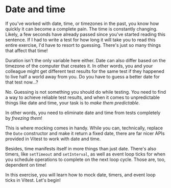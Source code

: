 # Date and time

If you've worked with date, time, or timezones in the past, you know how quickly it can become a complete pain. The time is constantly changing. Likely, a few seconds have already passed since you've started reading this sentence. If I had to write a test for how long it will take you to read this entire exercise, I'd have to resort to guessing. There's just so many things that affect that time!

Duration isn't the only variable here either. Date can also differ based on the timezone of the computer that creates it. In other words, you and your colleague might get different test results for the same test if they happened to live half a world away from you. Do you have to guess a better date for that test now...?

No. Guessing is not something you should do while testing. You need to find a way to achieve reliable test results, and when it comes to unpredictable things like date and time, your task is to _make them predictable_.

In other words, you need to eliminate date and time from tests completely by _freezing them_!

This is where mocking comes in handy. While you can, technically, replace the `Date` constructor and make it return a fixed date, there are far nicer APIs provided in Vitest to work with date and time.

Besides, time manifests itself in more things than just date. There's also timers, like `setTimeout` and `setInterval`, as well as event loop ticks for when you schedule operations to complete on the next loop cycle. Those are, too, dependent on time!

In this exercise, you will learn how to mock date, timers, and event loop ticks in Vitest. Let's begin!
